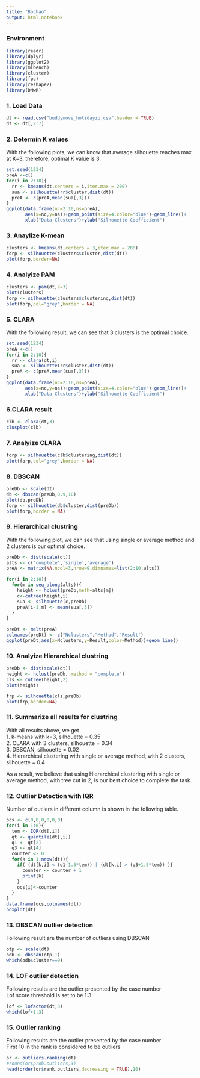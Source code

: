 ```yaml
---
title: "Bochao"
output: html_notebook
---
```

### Environment
```r
library(readr)
library(dplyr)
library(ggplot2)
library(mlbench)
library(cluster)
library(fpc)
library(reshape2)
library(DMwR)
```

### 1. Load Data
```r
dt <- read.csv("buddymove_holidayiq.csv",header = TRUE)
dt <- dt[,2:7]
```

### 2. Determin K values
With the following plots, we can know that average silhouette reaches max at K=3, therefore, optimal K value is 3.
```r
set.seed(1234)
preA <-c()
for(i in 2:10){
  rr <- kmeans(dt,centers = i,iter.max = 200)
  sua <- silhouette(rr$cluster,dist(dt))
  preA <- c(preA,mean(sua[,3]))
}
ggplot(data.frame(nc=2:10,ns=preA),
       aes(x=nc,y=ns))+geom_point(size=4,color="blue")+geom_line()+
       xlab("Data Clusters")+ylab("Silhouette Coefficient")
```

### 3. Anaylize K-mean
```r
clusters <- kmeans(dt,centers = 3,iter.max = 200)
forp <- silhouette(clusters$cluster,dist(dt))
plot(forp,border=NA)
```

### 4. Analyize PAM
```r
clusters <- pam(dt,k=3)
plot(clusters)
forp <- silhouette(clusters$clustering,dist(dt))
plot(forp,col="grey",border = NA)
```

### 5. CLARA
With the following result, we can see that 3 clusters is the optimal choice.
```r
set.seed(1234)
preA <-c()
for(i in 2:10){
  rr <- clara(dt,i)
  sua <- silhouette(rr$cluster,dist(dt))
  preA <- c(preA,mean(sua[,3]))
}
ggplot(data.frame(nc=2:10,ns=preA),
       aes(x=nc,y=ns))+geom_point(size=4,color="blue")+geom_line()+
       xlab("Data Clusters")+ylab("Silhouette Coefficient")
```


### 6.CLARA result
```r
clb <- clara(dt,3)
clusplot(clb)
```

### 7. Analyize CLARA
```r
forp <- silhouette(clb$clustering,dist(dt))
plot(forp,col="grey",border = NA)
```

### 8. DBSCAN
```r
preDb <- scale(dt)
db <- dbscan(preDb,0.9,10)
plot(db,preDb)
forp <- silhouette(db$cluster,dist(preDb))
plot(forp,border = NA)
```

### 9. Hierarchical clustring
With the following plot, we can see that using single or average method and 2 clusters is our optimal choice.
```r
preDb <- dist(scale(dt))
alts <- c('complete','single','average')
preA <- matrix(NA,ncol=3,nrow=9,dimnames=list(2:10,alts))

for(i in 2:10){
  for(m in seq_along(alts)){
    height <- hclust(preDb,meth=alts[m])
    c<-cutree(height,i)
    sua <- silhouette(c,preDb)
    preA[i-1,m] <- mean(sua[,3])
  }
}

preDt <- melt(preA)
colnames(preDt) <- c("Nclusters","Method","Result")
ggplot(preDt,aes(x=Nclusters,y=Result,color=Method))+geom_line()
```

### 10. Analyize Hierarchical clustring
```r
preDb <- dist(scale(dt))
height <- hclust(preDb, method = "complete")
cls <- cutree(height,2)
plot(height)

frp <- silhouette(cls,preDb)
plot(frp,border=NA)
```

### 11. Summarize all results for clustring
With all results above, we get  
1. k-means with k=3, silhouette = 0.35  
2. CLARA with 3 clusters, silhouette = 0.34  
3. DBSCAN, silhouette = 0.02  
4. Hierarchical clustering with single or average method, with 2 clusters, silhouette = 0.4  
  
As a result, we believe that using Hierarchical clustering with single or average method, with tree cut in 2, is our best choice to complete the task.  

### 12. Outlier Detection with IQR
Number of outliers in different column is shown in the following table.
```r
ocs <- c(0,0,0,0,0,0)
for(i in 1:6){
  tem <- IQR(dt[,i])
  qt <- quantile(dt[,i])
  q1 <- qt[2]
  q3 <- qt[4]
  counter <- 0
  for(k in 1:nrow(dt)){
    if( (dt[k,i] < (q1-1.5*tem)) | (dt[k,i] > (q3+1.5*tem)) ){
      counter <- counter + 1
      print(k)
    }
    ocs[i]<-counter
  }
}
data.frame(ocs,colnames(dt))
boxplot(dt)
```

### 13. DBSCAN outlier detection
Following result are the number of outliers using DBSCAN
```r
otp <- scale(dt)
odb <- dbscan(otp,1)
which(odb$cluster==0)
```

### 14. LOF outlier detection
Following results are the outlier presented by the case number  
Lof score threshold is set to be 1.3
```r
lof <- lofactor(dt,3)
which(lof>1.3)
```

### 15. Outlier ranking
Following results are the outlier presented by the case number  
First 10 in the rank is considered to be outliers
```r
or <- outliers.ranking(dt)
#round(or$prob.outliers,3)
head(order(or$rank.outliers,decreasing = TRUE),10)
```

